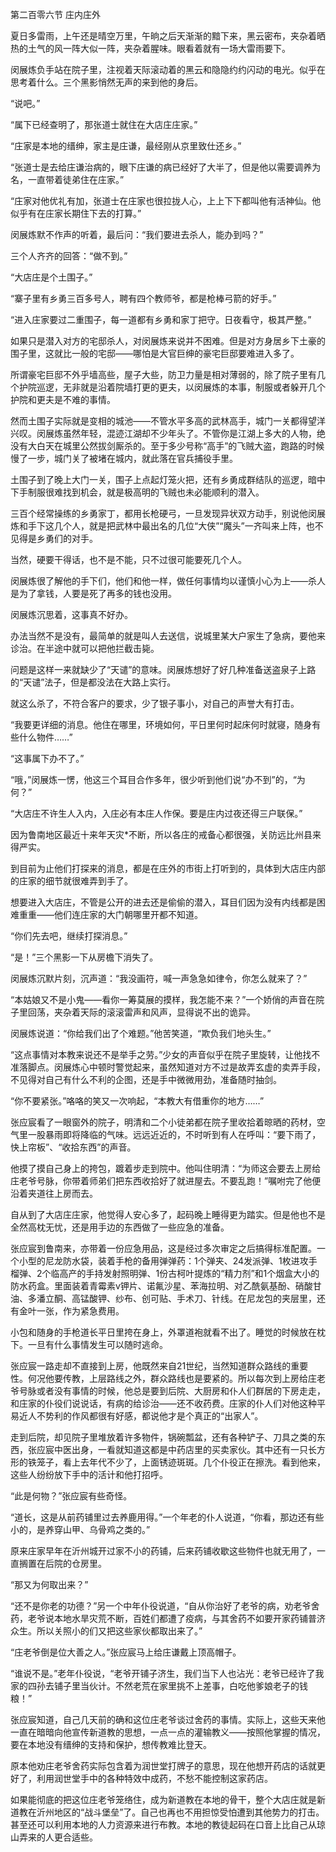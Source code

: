 

第二百零六节 庄内庄外

夏日多雷雨，上午还是晴空万里，午晌之后天渐渐的黯下来，黑云密布，夹杂着晒热的土气的风一阵大似一阵，夹杂着腥味。眼看着就有一场大雷雨要下。

闵展炼负手站在院子里，注视着天际滚动着的黑云和隐隐约约闪动的电光。似乎在思考着什么。三个黑影悄然无声的来到他的身后。

“说吧。”

“属下已经查明了，那张道士就住在大店庄庄家。”

“庄家是本地的缙绅，家主是庄谦，最经刚从京里致仕还乡。”

“张道士是去给庄谦治病的，眼下庄谦的病已经好了大半了，但是他以需要调养为名，一直带着徒弟住在庄家。”

“庄家对他优礼有加，张道士在庄家也很拉拢人心，上上下下都叫他有活神仙。他似乎有在庄家长期住下去的打算。”

闵展炼默不作声的听着，最后问：“我们要进去杀人，能办到吗？”

三个人齐齐的回答：“做不到。”

“大店庄是个土围子。”

“寨子里有乡勇三百多号人，聘有四个教师爷，都是枪棒弓箭的好手。”

“进入庄家要过二重围子，每一道都有乡勇和家丁把守。日夜看守，极其严整。”

如果只是潜入对方的宅邸杀人，对闵展炼来说并不困难。但是对方身居乡下土豪的围子里，这就比一般的宅邸――哪怕是大官巨绅的豪宅巨邸要难进入多了。

所谓豪宅巨邸不外乎墙高些，屋子大些，防卫力量是相对薄弱的，除了院子里有几个护院巡逻，无非就是沿着院墙打更的更夫，以闵展炼的本事，制服或者躲开几个护院和更夫是不难的事情。

然而土围子实际就是变相的城池――不管水平多高的武林高手，城门一关都得望洋兴叹。闵展炼虽然年轻，混迹江湖却不少年头了。不管你是江湖上多大的人物，绝没有大白天在城里公然拔剑厮杀的。至于多少号称“高手”的飞贼大盗，跑路的时候慢了一步，城门关了被堵在城内，就此落在官兵捕役手里。

土围子到了晚上大门一关，围子上点起灯笼火把，还有乡勇成群结队的巡逻，暗中下手制服很难找到机会，就是极高明的飞贼也未必能顺利的潜入。

三百个经常操练的乡勇家丁，都用长枪硬弓，一旦发现异状双方动手，别说他闵展炼和手下这几个人，就是把武林中最出名的几位“大侠”“魔头”一齐叫来上阵，也不见得是乡勇们的对手。

当然，硬要干得话，也不是不能，只不过很可能要死几个人。

闵展炼很了解他的手下们，他们和他一样，做任何事情均以谨慎小心为上――杀人是为了拿钱，人要是死了再多的钱也没用。

闵展炼沉思着，这事真不好办。

办法当然不是没有，最简单的就是叫人去送信，说城里某大户家生了急病，要他来诊治。在半途中就可以把他拦截击毙。

问题是这样一来就缺少了“天谴”的意味。闵展炼想好了好几种准备送盗泉子上路的“天谴”法子，但是都没法在大路上实行。

就这么杀了，不符合客户的要求，少了银子事小，对自己的声誉大有打击。

“我要更详细的消息。他住在哪里，环境如何，平日里何时起床何时就寝，随身有些什么物件……”

“这事属下办不了。”

“哦，”闵展炼一愣，他这三个耳目合作多年，很少听到他们说“办不到”的，“为何？”

“大店庄不许生人入内，入庄必有本庄人作保。要是庄内过夜还得三户联保。”

因为鲁南地区最近十来年天灾*不断，所以各庄的戒备心都很强，关防远比州县来得严实。

到目前为止他们打探来的消息，都是在庄外的市街上打听到的，具体到大店庄内部的庄家的细节就很难弄到手了。

想要进入大店庄，不管是公开的进去还是偷偷的潜入，耳目们因为没有内线都是困难重重――他们连庄家的大门朝哪里开都不知道。

“你们先去吧，继续打探消息。”

“是！”三个黑影一下从房檐下消失了。

闵展炼沉默片刻，沉声道：“我没画符，喊一声急急如律令，你怎么就来了？”

“本姑娘又不是小鬼――看你一筹莫展的摸样，我怎能不来？”一个娇俏的声音在院子里回荡，夹杂着天际的滚滚雷声和风声，显得说不出的诡异。

闵展炼说道：“你给我们出了个难题。”他苦笑道，“欺负我们地头生。”

“这点事情对本教来说还不是举手之劳。”少女的声音似乎在院子里旋转，让他找不准落脚点。闵展炼心中顿时警觉起来，虽然知道对方不过是故弄玄虚的卖弄手段，不见得对自己有什么不利的企图，还是手中微微用劲，准备随时抽剑。

“你不要紧张。”咯咯的笑又一次响起，“本教大有借重你的地方……”

张应宸看了一眼窗外的院子，明清和二个小徒弟都在院子里收拾着晾晒的药材，空气里一股暴雨即将降临的气味。远远近近的，不时听到有人在呼叫：“要下雨了，快上帘板”、“收拾东西”的声音。

他摸了摸自己身上的挎包，踱着步走到院中。他叫住明清：“为师这会要去上房给庄老爷号脉，你带着师弟们把东西收拾好了就进屋去。不要乱跑！”嘱咐完了他便沿着夹道往上房而去。

自从到了大店庄庄家，他觉得人安心多了，起码晚上睡得更为踏实。但是他也不是全然高枕无忧，还是用手边的东西做了一些应急的准备。

张应宸到鲁南来，亦带着一份应急用品，这是经过多次审定之后搞得标准配置。一个小型的尼龙防水袋，装着手枪的备用弹弹药：1个弹夹、24发派弹、1枚进攻手榴弹、2个临高产的手持发射照明弹、1份古柯叶提炼的“精力剂”和1个烟盒大小的防水药盒。里面装着青霉素v钾片、诺氟沙星、苯海拉明、对乙酰氨基酚、硝酸甘油、多潘立酮、高锰酸钾、纱布、创可贴、手术刀、针线。在尼龙包的夹层里，还有金叶一张，作为紧急费用。

小包和随身的手枪道长平日里挎在身上，外罩道袍就看不出了。睡觉的时候放在枕下。一旦有什么事情发生可以随时逃命。

张应宸一路走却不直接到上房，他既然来自21世纪，当然知道群众路线的重要性。何况他要传教，上层路线之外，群众路线也是要紧的。所以每次到上房给庄老爷号脉或者没有事情的时候，他总是要到后院、大厨房和仆人们群居的下房走走，和庄家的仆役们说说话，有病的给诊治――还不收药费。庄家的仆人们对他这种平易近人不势利的作风都很有好感，都说他才是个真正的“出家人”。

走到后院，却见院子里堆放着许多物件，锅碗瓢盆，还有各种铲子、刀具之类的东西，张应宸中医出身，一看就知道这都是中药店里的买卖家伙。其中还有一只长方形的铁笼子，看上去年代不少了，上面锈迹斑斑。几个仆役正在擦洗。看到他来，这些人纷纷放下手中的活计和他打招呼。

“此是何物？”张应宸有些奇怪。

“道长，这是从前药铺里过去养鹿用得。”一个年老的仆人说道，“你看，那边还有些小的，是养穿山甲、乌骨鸡之类的。”

原来庄家早年在沂州城开过家不小的药铺，后来药铺收歇这些物件也就无用了，一直搁置在后院的仓房里。

“那又为何取出来？”

“还不是你老的功德？”另一个中年仆役说道，“自从你治好了老爷的病，劝老爷舍药，老爷说本地水旱灾荒不断，百姓们都遭了疫病，与其舍药不如要开家药铺普济众生。所以关照小的们又把这些家伙都取出来了。”

“庄老爷倒是位大善之人。”张应宸马上给庄谦戴上顶高帽子。

“谁说不是。”老年仆役说，“老爷开铺子济生，我们当下人也沾光：老爷已经许了我家的四孙去铺子里当伙计。不然老荒在家里挑不上差事，白吃他爹娘老子的钱粮！”

张应宸知道，自己几天前的确和这位庄老爷谈过舍药的事情。实际上，这些天来他一直在暗暗向他宣传新道教的思想，一点一点的灌输教义――按照他掌握的情况，要在本地没有缙绅的支持和保护，想传教难比登天。

原本他劝庄老爷舍药实际包含着为润世堂打牌子的意思，现在他想开药店的话就更好了，利用润世堂手中的各种特效中成药，不愁不能控制这家药店。

如果能彻底的把这位庄老爷笼络住，成为新道教在本地的骨干，整个大店庄就是新道教在沂州地区的“战斗堡垒”了。自己也再也不用担惊受怕遭到其他势力的打击。甚至还可以利用本地的人力资源来进行布教。本地的教徒起码在口音上比自己从琼山弄来的人更合适些。

